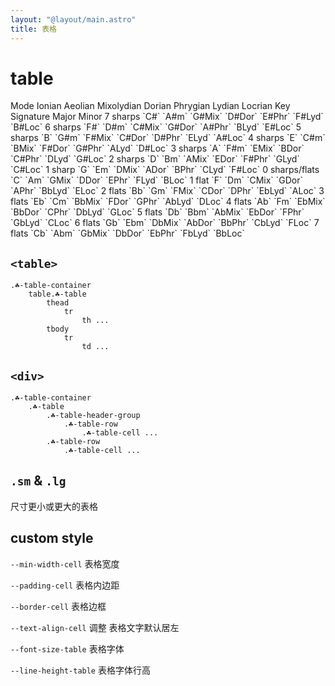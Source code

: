 ```yaml
---
layout: "@layout/main.astro"
title: 表格
---
```



# table

<Scape class="☘-table-container">
    <Scape tag="table" class="☘-table sm">
        <thead>
            <tr>
                <th> Mode </th>
                <th> Ionian </th>
                <th> Aeolian </th>
                <th> Mixolydian</th>
                <th> Dorian </th>
                <th> Phrygian </th>
                <th> Lydian </th>
                <th> Locrian </th>
            </tr>
            <tr>
                <th> Key Signature </th>
                <th> Major </th>
                <th> Minor </th>
                <th> </th>
                <th> </th>
                <th> </th>
                <th> </th>
                <th> </th>
            </tr>
        </thead>
        <tbody>
            <tr>
                <td> 7 sharps </td>
                <td> `C#` </td>
                <td> `A#m` </td>
                <td> `G#Mix` </td>
                <td> `D#Dor` </td>
                <td> `E#Phr` </td>
                <td> `F#Lyd` </td>
                <td> `B#Loc` </td>
            </tr>
            <tr>
                <td> 6 sharps </td>
                <td> `F#` </td>
                <td> `D#m` </td>
                <td> `C#Mix` </td>
                <td> `G#Dor` </td>
                <td> `A#Phr` </td>
                <td> `BLyd` </td>
                <td> `E#Loc` </td>
            </tr>
            <tr>
                <td> 5 sharps </td>
                <td> `B` </td>
                <td> `G#m` </td>
                <td> `F#Mix` </td>
                <td> `C#Dor` </td>
                <td> `D#Phr` </td>
                <td> `ELyd` </td>
                <td> `A#Loc` </td>
            </tr>
            <tr>
                <td> 4 sharps </td>
                <td> `E` </td>
                <td> `C#m` </td>
                <td> `BMix` </td>
                <td> `F#Dor` </td>
                <td> `G#Phr` </td>
                <td> `ALyd` </td>
                <td> `D#Loc` </td>
            </tr>
            <tr>
                <td> 3 sharps </td>
                <td> `A` </td>
                <td> `F#m` </td>
                <td> `EMix` </td>
                <td> `BDor` </td>
                <td> `C#Phr` </td>
                <td> `DLyd` </td>
                <td> `G#Loc` </td>
            </tr>
            <tr>
                <td> 2 sharps </td>
                <td> `D` </td>
                <td> `Bm` </td>
                <td> `AMix` </td>
                <td> `EDor` </td>
                <td> `F#Phr` </td>
                <td> `GLyd` </td>
                <td> `C#Loc` </td>
            </tr>
            <tr>
                <td> 1 sharp </td>
                <td> `G` </td>
                <td> `Em` </td>
                <td> `DMix` </td>
                <td> `ADor` </td>
                <td> `BPhr` </td>
                <td> `CLyd` </td>
                <td> `F#Loc` </td>
            </tr>
            <tr>
                <td> 0 sharps/flats </td>
                <td> `C` </td>
                <td> `Am` </td>
                <td> `GMix` </td>
                <td> `DDor` </td>
                <td> `EPhr` </td>
                <td> `FLyd` </td>
                <td> `BLoc` </td>
            </tr>
            <tr>
                <td> 1 flat </td>
                <td> `F` </td>
                <td> `Dm` </td>
                <td> `CMix` </td>
                <td> `GDor` </td>
                <td> `APhr` </td>
                <td> `BbLyd` </td>
                <td> `ELoc` </td>
            </tr>
            <tr>
                <td> 2 flats </td>
                <td> `Bb` </td>
                <td> `Gm` </td>
                <td> `FMix` </td>
                <td> `CDor` </td>
                <td> `DPhr` </td>
                <td> `EbLyd` </td>
                <td> `ALoc` </td>
            </tr>
            <tr>
                <td> 3 flats </td>
                <td> `Eb` </td>
                <td> `Cm` </td>
                <td> `BbMix` </td>
                <td> `FDor` </td>
                <td> `GPhr` </td>
                <td> `AbLyd` </td>
                <td> `DLoc` </td>
            </tr>
            <tr>
                <td> 4 flats </td>
                <td> `Ab` </td>
                <td> `Fm` </td>
                <td> `EbMix` </td>
                <td> `BbDor` </td>
                <td> `CPhr` </td>
                <td> `DbLyd` </td>
                <td> `GLoc` </td>
            </tr>
            <tr>
                <td> 5 flats </td>
                <td> `Db` </td>
                <td> `Bbm` </td>
                <td> `AbMix` </td>
                <td> `EbDor` </td>
                <td> `FPhr` </td>
                <td> `GbLyd` </td>
                <td> `CLoc` </td>
            </tr>
            <tr>
                <td> 6 flats </td>
                <td> `Gb` </td>
                <td> `Ebm` </td>
                <td> `DbMix` </td>
                <td> `AbDor` </td>
                <td> `BbPhr` </td>
                <td> `CbLyd` </td>
                <td> `FLoc` </td>
            </tr>
            <tr>
                <td> 7 flats </td>
                <td> `Cb` </td>
                <td> `Abm` </td>
                <td> `GbMix` </td>
                <td> `DbDor` </td>
                <td> `EbPhr` </td>
                <td> `FbLyd` </td>
                <td> `BbLoc` </td>
            </tr>
        </tbody>
    </Scape>
</Scape>

## `<table>`

```pug
.☘-table-container
    table.☘-table
        thead
            tr
                th ...
        tbody
            tr
                td ...
```

## `<div>`

```pug
.☘-table-container
    .☘-table
        .☘-table-header-group
            .☘-table-row
                .☘-table-cell ...
        .☘-table-row
            .☘-table-cell ...
```

## `.sm` & `.lg`

尺寸更小或更大的表格

## custom style

`--min-width-cell` 表格宽度

`--padding-cell` 表格内边距

`--border-cell` 表格边框

`--text-align-cell` 调整 表格文字默认居左

`--font-size-table` 表格字体

`--line-height-table` 表格字体行高
